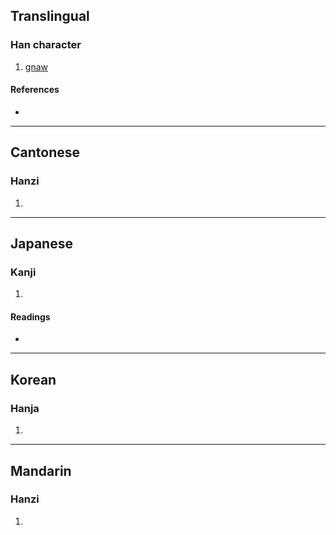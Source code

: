 {{character info/new}}
{{also|嚙}}
==Translingual==

===Han character===
{{Han char|rn=30|rad=口|as=21|sn=24|four=61072|canj=RQHU|ids=⿰口齧}}

# [[gnaw]]

====References====
* {{Han ref|kx=0216.010|dkj=04659|dj=0439.060|hdz=10709.060|uh=56D3|ud=22227|bh=F8A5|bd=63653}}

----

==Cantonese==

===Hanzi===
{{yue-hanzi|jyut=[[jit6]], [[ngaat6]], [[ngit6]]|y=yit6, ngaat6, ngit6}}

# {{defn|lang=yue|sort=口21}}

----

==Japanese==

===Kanji===
{{ja-kanji|grade=|rs=口21}}

# {{defn|lang=ja|sort=口21}}

====Readings====
* {{ja-readings|on=[[けつ]] (ketsu), [[げつ]] (getsu)|kun=[[かむ]] (kamu), [[かじる]] (kajiru)}}

----

==Korean==

===Hanja===
{{ko-hanja|hangeul=[[설]], [[녈]]|rv=seol, nyeol|mr=sŏl, nyŏl}}

# {{defn|lang=ko|sort=口21}}

----

==Mandarin==

===Hanzi===
{{cmn-hanzi|pin=[[niè]] ([[nie4]])|wg=nieh<sup>4</sup>}}

# {{defn|lang=cmn|sort=口21}}